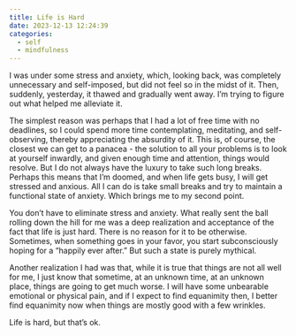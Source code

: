 ```yaml
---
title: Life is Hard
date: 2023-12-13 12:24:39
categories:
  - self
  - mindfulness
---
```


I was under some stress and anxiety, which, looking back, was completely unnecessary and self-imposed, but did not feel so in the midst of it. Then, suddenly, yesterday, it thawed and gradually went away. I'm trying to figure out what helped me alleviate it.

The simplest reason was perhaps that I had a lot of free time with no deadlines, so I could spend more time contemplating, meditating, and self-observing, thereby appreciating the absurdity of it. This is, of course, the closest we can get to a panacea - the solution to all your problems is to look at yourself inwardly, and given enough time and attention, things would resolve. But I do not always have the luxury to take such long breaks. Perhaps this means that I'm doomed, and when life gets busy, I will get stressed and anxious. All I can do is take small breaks and try to maintain a functional state of anxiety. Which brings me to my second point.

You don't have to eliminate stress and anxiety. What really sent the ball rolling down the hill for me was a deep realization and acceptance of the fact that life is just hard. There is no reason for it to be otherwise. Sometimes, when something goes in your favor, you start subconsciously hoping for a "happily ever after." But such a state is purely mythical.

Another realization I had was that, while it is true that things are not all well for me, I just know that sometime, at an unknown time, at an unknown place, things are going to get much worse. I will have some unbearable emotional or physical pain, and if I expect to find equanimity then, I better find equanimity now when things are mostly good with a few wrinkles.

Life is hard, but that's ok.